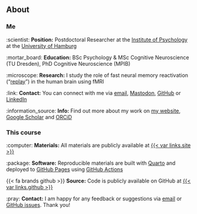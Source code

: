 ## About

::: {.fragment}

### Me

:scientist: **Position:** Postdoctoral Researcher at the [Institute of Psychology](https://www.psy.uni-hamburg.de/en.html) at the [University of Hamburg](https://www.psy.uni-hamburg.de/en/arbeitsbereiche/lern-und-veraenderungsmechanismen.html)

:mortar_board: **Education:** BSc Psychology & MSc Cognitive Neuroscience (TU Dresden), PhD Cognitive Neuroscience (MPIB)

:microscope: **Research:** I study the role of fast neural memory reactivation ("[replay](https://en.wikipedia.org/wiki/Hippocampal_replay)") in the human brain using fMRI

:link: **Contact:** You can connect with me via [email]({{< var links.mailto >}}), [Mastodon]({{< var team.lennart.mastodon >}}),
[GitHub]({{< var team.lennart.github >}}) or
[LinkedIn]({{< var team.lennart.linkedin >}})

:information_source: **Info:** Find out more about my work on [my website]({{< var team.lennart.website >}}), [Google Scholar]({{< var team.lennart.scholar >}}) and [ORCiD]({{< var team.lennart.orcid >}})

:::

::: {.fragment}

### This course

:computer: **Materials:** All materials are publicly available at [{{< var links.site >}}]({{< var links.site >}})

:package: **Software:** Reproducible materials are built with [Quarto](https://quarto.org/) and deployed to [GitHub Pages](https://pages.github.com/) using [GitHub Actions](https://github.com/features/actions)

<!-- 
:trackball: **DOI:** [10.5281/zenodo.5012476](http://doi.org/10.5281/zenodo.5012476) (generated using GitHub releases + Zenodo, see details [here](https://guides.github.com/activities/citable-code/))
-->

{{< fa brands github >}} **Source:** Code is publicly available on GitHub at [{{< var links.github >}}]({{< var links.github >}})

:pray: **Contact:** I am happy for any feedback or suggestions via [email]({{< var links.mailto >}}) or [GitHub issues]({{< var links.issues >}}). Thank you!

:::
